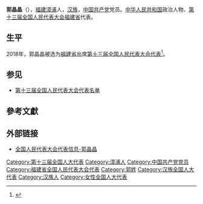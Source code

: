 {{Infobox person
|name=郭晶晶
|birth_date={{birth year and age|1985|1}}
|ancestor=[[福建|福建]][[漳浦|漳浦]]
|nationality={{PRC}}
|title=[[全国人大代表|全国人大代表]]
|ethnicity=[[汉族|汉族]]
|gender=女
|party={{cpc}}
|website=[http://210.82.31.1:8084/delegate/viewDelegate.action?dbid=131077 全国人大代表数据库]
}}
'''郭晶晶'''（{{bd|1985年|1月}}），[[福建|福建]][[漳浦|漳浦]]人，[[汉族|汉族]]，[[中国共产党|中国共产党]]党员。[[中华人民共和国|中华人民共和国]]政治人物、[[第十三届全国人民代表大会|第十三届全国人民代表大会]][[福建省|福建省]]代表{{refnest|{{Cite web|url=http://210.82.31.1:8084/delegate/viewDelegate.action?dbid=131077|title=全国人民代表大会代表信息-郭晶晶|accessdate=2020-03-16|work=中国人大网}}}}。

==生平==
2018年，郭晶晶被选为[[福建省|福建省]]出席[[第十三届全国人民代表大会|第十三届全国人民代表大会]][[第十三届全国人民代表大会代表|代表]]<ref>{{Cite web|title=中华人民共和国第十三届全国人民代表大会代表名单|url=http://www.gov.cn/xinwen/2018-02/24/content_5268538.htm|accessdate=2020-03-16|work=中国政府网|archive-date=2020-02-28|archive-url=https://web.archive.org/web/20200228133636/http://www.gov.cn/xinwen/2018-02/24/content_5268538.htm|dead-url=no}}</ref>。

==参见==
* [[第十三届全国人民代表大会代表名单|第十三届全国人民代表大会代表名单]]

==參考文獻==
{{reflist}}

==外部链接==
{{Portal|中国|政治}}
* [http://210.82.31.1:8084/delegate/viewDelegate.action?dbid=131077 全国人民代表大会代表信息-郭晶晶]

{{中国政治人物小作品}}
[[Category:第十三届全国人大代表|Category:第十三届全国人大代表]]
[[Category:漳浦人|Category:漳浦人]]
[[Category:中国共产党党员|Category:中国共产党党员]]
[[Category:福建省全国人民代表大会代表|Category:福建省全国人民代表大会代表]]
[[Category:郭姓|Category:郭姓]]
[[Category:汉族全国人大代表|Category:汉族全国人大代表]]
[[Category:汉族人|Category:汉族人]]
[[Category:女性全国人大代表|Category:女性全国人大代表]]